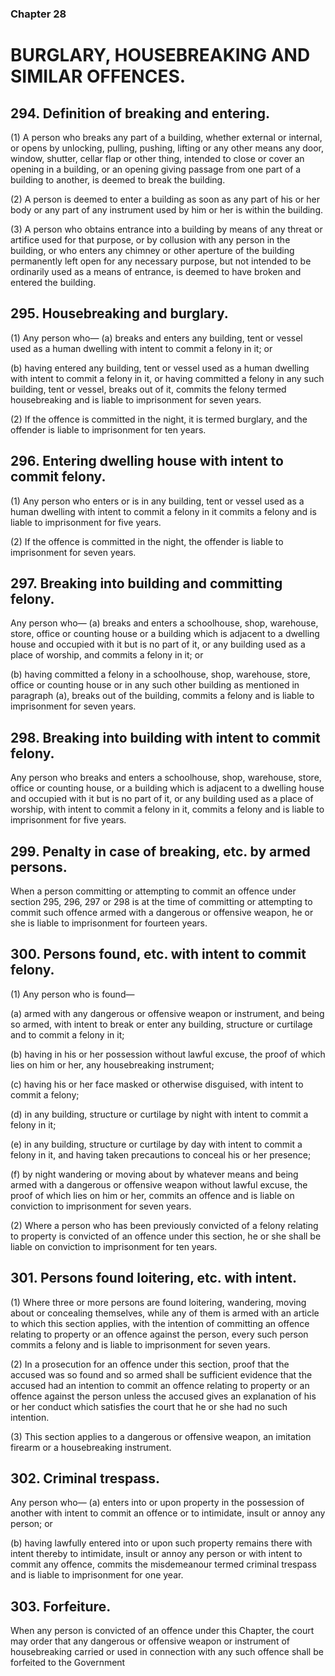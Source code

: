 ### Chapter 28

# BURGLARY, HOUSEBREAKING AND SIMILAR OFFENCES.

## 294. Definition of breaking and entering.
(1) A person who breaks any part of a building, whether external or
internal, or opens by unlocking, pulling, pushing, lifting or any other means
any door, window, shutter, cellar flap or other thing, intended to close or
cover an opening in a building, or an opening giving passage from one part
of a building to another, is deemed to break the building.

(2) A person is deemed to enter a building as soon as any part of his
or her body or any part of any instrument used by him or her is within the
building.

(3) A person who obtains entrance into a building by means of any
threat or artifice used for that purpose, or by collusion with any person in the
building, or who enters any chimney or other aperture of the building
permanently left open for any necessary purpose, but not intended to be
ordinarily used as a means of entrance, is deemed to have broken and entered
the building.

## 295. Housebreaking and burglary.
(1) Any person who—
(a) breaks and enters any building, tent or vessel used as a human
dwelling with intent to commit a felony in it; or

(b) having entered any building, tent or vessel used as a human
dwelling with intent to commit a felony in it, or having
committed a felony in any such building, tent or vessel, breaks
out of it,
commits the felony termed housebreaking and is liable to imprisonment for
seven years.

(2) If the offence is committed in the night, it is termed burglary, and
the offender is liable to imprisonment for ten years.

## 296. Entering dwelling house with intent to commit felony.
(1) Any person who enters or is in any building, tent or vessel used
as a human dwelling with intent to commit a felony in it commits a felony
and is liable to imprisonment for five years.

(2) If the offence is committed in the night, the offender is liable to
imprisonment for seven years.

## 297. Breaking into building and committing felony.
Any person who—
(a) breaks and enters a schoolhouse, shop, warehouse, store, office
or counting house or a building which is adjacent to a dwelling
house and occupied with it but is no part of it, or any building
used as a place of worship, and commits a felony in it; or

(b) having committed a felony in a schoolhouse, shop, warehouse,
store, office or counting house or in any such other building as
mentioned in paragraph (a), breaks out of the building,
commits a felony and is liable to imprisonment for seven years.

## 298. Breaking into building with intent to commit felony.
Any person who breaks and enters a schoolhouse, shop, warehouse, store,
office or counting house, or a building which is adjacent to a dwelling house
and occupied with it but is no part of it, or any building used as a place of
worship, with intent to commit a felony in it, commits a felony and is liable
to imprisonment for five years.

## 299. Penalty in case of breaking, etc. by armed persons.
When a person committing or attempting to commit an offence under section
295, 296, 297 or 298 is at the time of committing or attempting to commit
such offence armed with a dangerous or offensive weapon, he or she is liable
to imprisonment for fourteen years.

## 300. Persons found, etc. with intent to commit felony.
(1) Any person who is found—

(a) armed with any dangerous or offensive weapon or instrument,
and being so armed, with intent to break or enter any building,
structure or curtilage and to commit a felony in it;

(b) having in his or her possession without lawful excuse, the proof
of which lies on him or her, any housebreaking instrument;

(c) having his or her face masked or otherwise disguised, with intent
to commit a felony;

(d) in any building, structure or curtilage by night with intent to
commit a felony in it;

(e) in any building, structure or curtilage by day with intent to
commit a felony in it, and having taken precautions to conceal his
or her presence;

(f) by night wandering or moving about by whatever means and
being armed with a dangerous or offensive weapon without
lawful excuse, the proof of which lies on him or her,
commits an offence and is liable on conviction to imprisonment for seven
years.

(2) Where a person who has been previously convicted of a felony
relating to property is convicted of an offence under this section, he or she
shall be liable on conviction to imprisonment for ten years.

## 301. Persons found loitering, etc. with intent.
(1) Where three or more persons are found loitering, wandering,
moving about or concealing themselves, while any of them is armed with an
article to which this section applies, with the intention of committing an
offence relating to property or an offence against the person, every such
person commits a felony and is liable to imprisonment for seven years.

(2) In a prosecution for an offence under this section, proof that the
accused was so found and so armed shall be sufficient evidence that the
accused had an intention to commit an offence relating to property or an
offence against the person unless the accused gives an explanation of his or
her conduct which satisfies the court that he or she had no such intention.

(3) This section applies to a dangerous or offensive weapon, an
imitation firearm or a housebreaking instrument.

## 302. Criminal trespass.
Any person who—
(a) enters into or upon property in the possession of another with
intent to commit an offence or to intimidate, insult or annoy any
person; or

(b) having lawfully entered into or upon such property remains there
with intent thereby to intimidate, insult or annoy any person or
with intent to commit any offence,
commits the misdemeanour termed criminal trespass and is liable to
imprisonment for one year.

## 303. Forfeiture.
When any person is convicted of an offence under this Chapter, the court
may order that any dangerous or offensive weapon or instrument of
housebreaking carried or used in connection with any such offence shall be
forfeited to the Government